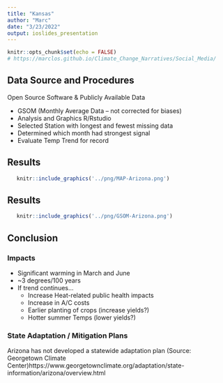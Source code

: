 ```yaml
---
title: "Kansas"
author: "Marc"
date: "3/23/2022"
output: ioslides_presentation
---
```


```r
knitr::opts_chunk$set(echo = FALSE)
# https://marclos.github.io/Climate_Change_Narratives/Social_Media/
```

## Data Source and Procedures

Open Source Software & Publicly Available Data

- GSOM (Monthly Average Data -- not corrected for biases)
- Analysis and Graphics R/Rstudio
- Selected Station with longest and fewest missing data
- Determined which month had strongest signal
- Evaluate Temp Trend for record

## Results

```r
   knitr::include_graphics('../png/MAP-Arizona.png')
```

## Results

```r
   knitr::include_graphics('../png/GSOM-Arizona.png')
```

## Conclusion

### Impacts
- Significant warming in March and June
- ~3 degrees/100 years
- If trend continues...
    - Increase Heat-related public health impacts
    - Increase in A/C costs
    - Earlier planting of crops (increase yields?)
    - Hotter summer Temps (lower yields?)

### State Adaptation / Mitigation Plans

Arizona has not developed a statewide adaptation plan (Source: Georgetown Climate Center)https://www.georgetownclimate.org/adaptation/state-information/arizona/overview.html



